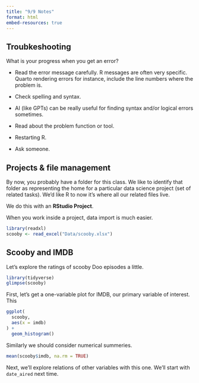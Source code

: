 ```yaml
---
title: "9/9 Notes"
format: html
embed-resources: true
---
```


## Troubkeshooting

What is your progress when you get an error?

- Read the error message carefully. R messages are often very specific. Quarto rendering errors for instance, include the line numbers where the problem is.

- Check spelling and syntax.

- AI (like GPTs) can be really useful for finding syntax and/or logical errors sometimes.

- Read about the problem function or tool.

- Restarting R.

- Ask someone.

## Projects & file management

By now, you probably have a folder for this class. We like to identify that folder as representing the home for a particular data science project (set of related tasks). We'd like R to now it's where all our related files live.

We do this with an **RStudio Project**.

When you work inside a project, data import is much easier. 

```r
library(readxl)
scooby <- read_excel("Data/scooby.xlsx")
```

## Scooby and IMDB

Let's explore the ratings of scooby Doo episodes a little.

```r
library(tidyverse)
glimpse(scooby)
```

First, let's get a one-variable plot for IMDB, our primary variable of interest. This 

```r
ggplot(
  scooby,
  aes(x = imdb)
) +
  geom_histogram()
```

Similarly we should consider numerical summeries.

```r
mean(scooby$imdb, na.rm = TRUE)
```

Next, we'll explore relations of other variables with this one. We'll start with  `date_aired` next time.



